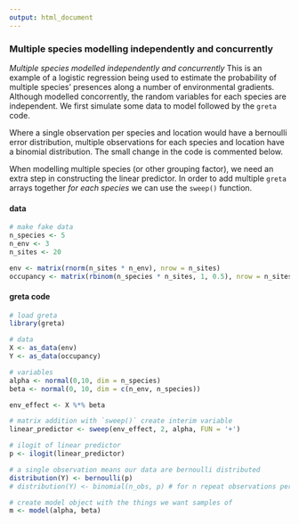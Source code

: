 ```yaml
---
output: html_document
---
```

### Multiple species modelling independently and concurrently

*Multiple species modelled independently and concurrently* This is an example of a logistic regression being used to estimate the probability of multiple species' presences along a number of environmental gradients. Although modelled concorrently, the random variables for each species are independent. We first simulate some data to model followed by the `greta` code.

Where a single observation per species and location would have a bernoulli error distribution, multiple observations for each species and location have a binomial distribution. The small change in the code is commented below.

When modelling multiple species (or other grouping factor), we need an extra step in constructing the linear predictor. In order to add multiple `greta` arrays together *for each species* we can use the `sweep()` function.

#### data
<div class="data">
```r
# make fake data
n_species <- 5
n_env <- 3
n_sites <- 20

env <- matrix(rnorm(n_sites * n_env), nrow = n_sites)
occupancy <- matrix(rbinom(n_species * n_sites, 1, 0.5), nrow = n_sites)
```
</div>

#### greta code
```r
# load greta
library(greta)

# data
X <- as_data(env)
Y <- as_data(occupancy)

# variables
alpha <- normal(0,10, dim = n_species)
beta <- normal(0, 10, dim = c(n_env, n_species))

env_effect <- X %*% beta

# matrix addition with `sweep()` create interim variable
linear_predictor <- sweep(env_effect, 2, alpha, FUN = '+')

# ilogit of linear predictor
p <- ilogit(linear_predictor)

# a single observation means our data are bernoulli distributed
distribution(Y) <- bernoulli(p)
# distribution(Y) <- binomial(n_obs, p) # for n repeat observations per species/ location combination, we can use the binomial error distribution

# create model object with the things we want samples of
m <- model(alpha, beta)
```
